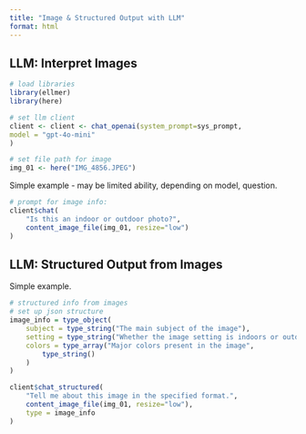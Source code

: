 ```yaml
---
title: "Image & Structured Output with LLM"
format: html
---
```


## LLM: Interpret Images

```r
# load libraries
library(ellmer)
library(here)

# set llm client
client <- client <- chat_openai(system_prompt=sys_prompt,
model = "gpt-4o-mini"
)

# set file path for image
img_01 <- here("IMG_4856.JPEG")
```

Simple example - may be limited ability, depending on model, question.

```r
# prompt for image info:
client$chat(
    "Is this an indoor or outdoor photo?",
    content_image_file(img_01, resize="low")
)
```

## LLM: Structured Output from Images

Simple example.

```r
# structured info from images
# set up json structure
image_info = type_object(
    subject = type_string("The main subject of the image"),
    setting = type_string("Whether the image setting is indoors or outdoors or other observations on setting"),
    colors = type_array("Major colors present in the image",
        type_string()
    )
)
```

```r
client$chat_structured(
    "Tell me about this image in the specified format.",
    content_image_file(img_01, resize="low"),
    type = image_info
)
```